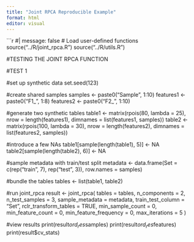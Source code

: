 ```yaml
---
title: "Joint RPCA Reproducible Example"
format: html
editor: visual
---
```


```r
#| message: false
# Load user-defined functions
source("../R/joint_rpca.R")
source("../R/utils.R")

#TESTING THE JOINT RPCA FUNCTION

#TEST 1

#set up synthetic data
set.seed(123)

#create shared samples
samples <- paste0("Sample", 1:10)
features1 <- paste0("F1_", 1:8)
features2 <- paste0("F2_", 1:10)

#generate two synthetic tables
table1 <- matrix(rpois(80, lambda = 25), nrow = length(features1),
                 dimnames = list(features1, samples))
table2 <- matrix(rpois(100, lambda = 30), nrow = length(features2),
                 dimnames = list(features2, samples))

#introduce a few NAs
table1[sample(length(table1), 5)] <- NA
table2[sample(length(table2), 6)] <- NA

#sample metadata with train/test split
metadata <- data.frame(Set = c(rep("train", 7), rep("test", 3)),
                       row.names = samples)

#bundle the tables
tables <- list(table1, table2)

#run joint_rpca
result <- joint_rpca(
  tables = tables,
  n_components = 2,
  n_test_samples = 3,
  sample_metadata = metadata,
  train_test_column = "Set",
  rclr_transform_tables = TRUE,
  min_sample_count = 0,
  min_feature_count = 0,
  min_feature_frequency = 0,
  max_iterations = 5
)

#view results
print(result$ord_res$samples)
print(result$ord_res$features)
print(result$cv_stats)
